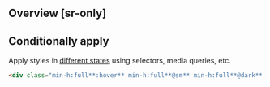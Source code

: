 ## Overview [sr-only]
<Overview/>

## Conditionally apply
Apply styles in [different states](/docs/states-and-queries) using selectors, media queries, etc.
```html
<div class="min-h:full**:hover** min-h:full**@sm** min-h:full**@dark** min-h:full**@print**">…</div>
```

